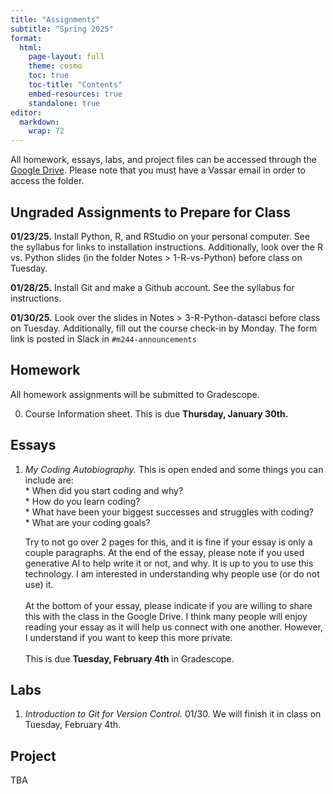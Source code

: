 ```yaml
---
title: "Assignments"
subtitle: "Spring 2025"
format: 
  html:
    page-layout: full
    theme: cosmo
    toc: true
    toc-title: "Contents"
    embed-resources: true
    standalone: true
editor: 
  markdown: 
    wrap: 72
---
```


All homework, essays, labs, and project files can be accessed through
the [Google
Drive](https://drive.google.com/drive/folders/1-2MqxLJzUI0wxI8IhVN17Et8YvWTRxF-?usp=sharing).
Please note that you must have a Vassar email in order to access the
folder.

## **Ungraded Assignments to Prepare for Class**

**01/23/25.** Install Python, R, and RStudio on your personal computer.
See the syllabus for links to installation instructions. Additionally,
look over the R vs. Python slides (in the folder Notes \> 1-R-vs-Python)
before class on Tuesday.

**01/28/25.** Install Git and make a Github account. See the syllabus
for instructions.

**01/30/25.** Look over the slides in Notes \> 3-R-Python-datasci before
class on Tuesday. Additionally, fill out the course check-in by Monday.
The form link is posted in Slack in `#m244-announcements`

## Homework

All homework assignments will be submitted to Gradescope.

0.  Course Information sheet. This is due **Thursday, January 30th.**

## Essays

1.  *My Coding Autobiography.* This is open ended and some things you
    can include are:\
    \* When did you start coding and why?\
    \* How do you learn coding?\
    \* What have been your biggest successes and struggles with coding?\
    \* What are your coding goals?\

    Try to not go over 2 pages for this, and it is fine if your essay is
    only a couple paragraphs. At the end of the essay, please note if
    you used generative AI to help write it or not, and why. It is up to
    you to use this technology. I am interested in understanding why
    people use (or do not use) it.\
    \
    At the bottom of your essay, please indicate if you are willing to
    share this with the class in the Google Drive. I think many people
    will enjoy reading your essay as it will help us connect with one
    another. However, I understand if you want to keep this more
    private.\
    \
    This is due **Tuesday, February 4th** in Gradescope.

## Labs

1.  *Introduction to Git for Version Control.* 01/30. We will finish it
    in class on Tuesday, February 4th.

## Project

TBA
